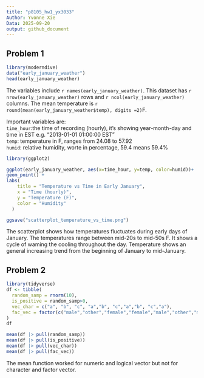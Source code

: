 ```yaml
---
title: "p8105_hw1_yx3033"
Author: Yvonne Xie
Data: 2025-09-20
output: github_document
---
```


## Problem 1
```r
library(moderndive)
data("early_january_weather")
head(early_january_weather)
```
The variables include `r names(early_january_weather)`.
This dataset has `r nrow(early_january_weather)` rows and `r ncol(early_january_weather)` columns.
The mean temperature is `r round(mean(early_january_weather$temp), digits =2)`F.

Important variables are:  
`time_hour`:the time of recording (hourly), it's showing year-month-day and time in EST e.g. "2013-01-01 01:00:00 EST"  
`temp`: temperature in F, ranges from 24.08 to 57.92  
`humid`: relative humidity, worte in percentage, 59.4 means 59.4%  

```r
library(ggplot2)
```
```r
ggplot(early_january_weather, aes(x=time_hour, y=temp, color=humid))+
geom_point() + 
labs(
    title = "Temperature vs Time in Early January",
    x = "Time (hourly)",
    y = "Temperature (F)",
    color = "Humidity"
  )

ggsave("scatterplot_temperature_vs_time.png")
```
 
The scatterplot shows how temperatures fluctuates during early days of January. The temperatures range between mid-20s to mid-50s F. It shows a cycle of waming the cooling throughout the day. Temperature shows an general increasing trend from the beginning of January to mid-January.


## Problem 2
```r
library(tidyverse)
df <- tibble(
  random_samp = rnorm(10),
  is_positive = random_samp>0,
  vec_char = c("a", "b", "c", "a","b", "c","a","b", "c","a"),
  fac_vec = factor(c("male","other","female","female","male","other","male","female","male","female"))
)
df
```
 
```r
mean(df |> pull(random_samp))  
mean(df |> pull(is_positive))  
mean(df |> pull(vec_char))  
mean(df |> pull(fac_vec)) 
```

The mean function worked for numeric and logical vector but not for character and factor vector. 